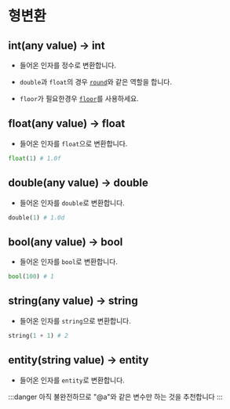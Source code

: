 # 형변환

## int(any value) -> int

- 들어온 인자를 정수로 변환합니다.
- `double`과 `float`의 경우 [`round`](/built-in/round)와 같은 역할을 합니다.

- `floor`가 필요한경우 [`floor`](/lib/floor)를 사용하세요.

## float(any value) -> float

- 들어온 인자를 `float`으로 변환합니다.

```python
float(1) # 1.0f
```

## double(any value) -> double

- 들어온 인자를 `double`로 변환합니다.

```python
double(1) # 1.0d
```

## bool(any value) -> bool

- 들어온 인자를 `bool`로 변환합니다.

```python
bool(100) # 1
```

## string(any value) -> string

- 들어온 인자를 `string`으로 변환합니다.

```python
string(1 + 1) # 2
```

## entity(string value) -> entity

- 들어온 인자를 `entity`로 변환합니다.

:::danger
아직 불완전하므로 "@a"와 같은 변수만 하는 것을 추천합니다
:::
